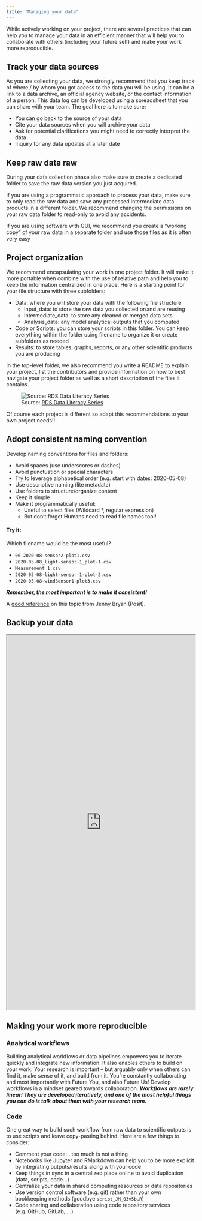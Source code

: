 ```yaml
---
title: "Managing your data"
---
```


While actively working on your project, there are several practices that can help you to manage your data in an efficient manner that will help you to collaborate with others (including your future self) and make your work more reproducible.


## Track your data sources

As you are collecting your data, we strongly recommend that you keep track of where / by whom you got access to the data you will be using.  It can be a link to a data archive, an official agency website, or the contact information of a person. This data log can be developed using a spreadsheet that you can share with your team. The goal here is to make sure:

- You can go back to the source of your data
- Cite your data sources when you will archive your data
- Ask for potential clarifications you might need to correctly interpret the data
- Inquiry for any data updates at a later date


## Keep raw data raw

During your data collection phase also make sure to create a dedicated folder to save the raw data version you just acquired. 

If you are using a programmatic approach to process your data, make sure to only read the raw data and save any processed intermediate data products in a different folder. We recommend changing the permissions on your raw data folder to read-only to avoid any accidents.

If you are using software with GUI, we recommend you create a "working copy" of your raw data in a separate folder and use those files as it is often very easy  


## Project organization

We recommend encapsulating your work in one project folder. It will make it more portable when combine with the use of relative path and help you to keep the information centralized in one place. Here is a starting point for your file structure with three subfolders:

- Data: where you will store your data with the following file structure
    - Input_data: to store the raw data you collected or/and are reusing
    - Intermediate_data: to store any cleaned or merged data sets
    - Analysis_data: any model analytical outputs that you computed
- Code or Scripts: you can store your scripts in this folder. You can keep everything within the folder using filename to organize it or create subfolders as needed
- Results: to store tables, graphs, reports, or any other scientific products you are producing

In the top-level folder, we also recommend you write a README to explain your project, list the contributors and provide information on how to best navigate your project folder as well as a short description of the files it contains.


![Source: [RDS Data Literacy Series](https://www.library.ucsb.edu/sites/default/files/dls-n8-2021-projectfolder-navy.pdf)](images/project_organization.png)


Of course each project is different so adapt this recommendations to your own project needs!!


## Adopt consistent naming convention

Develop naming conventions for files and folders:

- Avoid spaces (use underscores or dashes)
- Avoid punctuation or special characters
- Try to leverage alphabetical order (e.g. start with dates: 2020-05-08)
- Use descriptive naming (lite metadata)
- Use folders to structure/organize content
- Keep it simple
- Make it programmatically useful:
    - Useful to select files (Wildcard *, regular expression)
    - But don’t forget Humans need to read file names too!!

#### Try it:

Which filename would be the most useful?

- `06-2020-08-sensor2-plot1.csv`
- `2020-05-08_light-sensor-1_plot-1.csv`
- `Measurement 1.csv`
- `2020-05-08-light-sensor-1-plot-2.csv`
- `2020-05-08-windSensor1-plot3.csv`

***Remember, the most important is to make it consistent!***

A [good reference](https://speakerdeck.com/jennybc/how-to-name-files) on this topic from Jenny Bryan (Posit).


## Backup your data

<iframe width="100%" height="1000" src="https://www.library.ucsb.edu/sites/default/files/dls-n05-2022-dmptool-navy_0.pdf">

</iframe>

## Making your work more reproducible  


### Analytical workflows

Building analytical workflows or data pipelines empowers you to iterate quickly and integrate new information. It also enables others to build on your work: Your research is important – but arguably only when others can find it, make sense of it, and build from it. You’re constantly collaborating and most importantly with Future You, and also Future Us! Develop workflows in a mindset geared towards collaboration. ***Workflows are rarely linear! They are developed iteratively, and one of the most helpful things you can do is talk about them with your research team.***


### Code

One great way to build such workflow from raw data to scientific outputs is to use scripts and leave copy-pasting behind. Here are a few things to consider: 

- Comment your code... too much is not a thing
- Notebooks like Jupyter and RMarkdown can help you to be more explicit by integrating outputs/results along with your code
- Keep things in sync in a centralized place online to avoid duplication (data, scripts, code…)
- Centralize your data in shared computing resources or data repositories
- Use version control software (e.g. git) rather than your own bookkeeping methods (goodbye `script_JM_03v5b.R`)
- Code sharing and collaboration using code repository services (e.g. GitHub, GitLab, ...)



